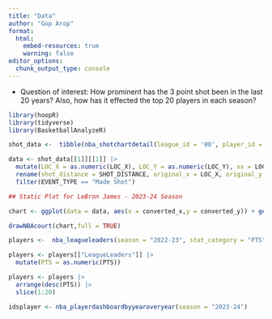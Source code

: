 ```yaml
---
title: "Data"
author: "Gop Arop"
format: 
  html:
    embed-resources: true
    warning: false
editor_options: 
  chunk_output_type: console
---
```


-   Question of interest: How prominent has the 3 point shot been in the last 20 years? Also, how has it effected the top 20 players in each season?

```r
library(hoopR)
library(tidyverse)
library(BasketballAnalyzeR)
```

```r
shot_data <-  tibble(nba_shotchartdetail(league_id = '00', player_id = '2544', season = "2023-24"))

data <- shot_data[[1]][[1]] |> 
  mutate(LOC_X = as.numeric(LOC_X), LOC_Y = as.numeric(LOC_Y), xx = LOC_X/10, yy = LOC_Y/10 - 41.75) |> 
  rename(shot_distance = SHOT_DISTANCE, original_x = LOC_X, original_y = LOC_Y, converted_y = yy, converted_x = xx) |> 
  filter(EVENT_TYPE == "Made Shot")
```


```r
## Static Plot for LeBron James - 2023-24 Season

chart <- ggplot(data = data, aes(x = converted_x,y = converted_y)) + geom_point() + coord_fixed() + theme(panel.grid.major = element_blank(), panel.grid.minor = element_blank(), panel.background = element_rect(fill = "white"), axis.title = element_blank(), axis.text = element_blank(), axis.ticks = element_blank())

drawNBAcourt(chart,full = TRUE)
```

```r
players <-  nba_leagueleaders(season = "2022-23", stat_category = "PTS", per_mode = "PerGame")

players <- players[["LeagueLeaders"]] |>
  mutate(PTS = as.numeric(PTS))

players <- players |>
  arrange(desc(PTS)) |>
  slice(1:20)
```

```r
idsplayer <- nba_playerdashboardbyyearoveryear(season = "2023-24")
```



